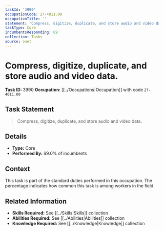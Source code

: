 ```yaml
---
taskId: '3990'
occupationCode: 27-4011.00
occupationTitle: ''
statement: 'Compress, digitize, duplicate, and store audio and video data.'
taskType: Core
incumbentsResponding: 69
collection: Tasks
source: onet
---
```

# Compress, digitize, duplicate, and store audio and video data.

**Task ID:** 3990
**Occupation:** [[../Occupations|Occupation]] with code `27-4011.00`

## Task Statement

> Compress, digitize, duplicate, and store audio and video data.

## Details

- **Type:** Core
- **Performed By:** 69.0% of incumbents

## Context

This task is part of the standard duties performed in this occupation. The percentage indicates how common this task is among workers in the field.

## Related Information

- **Skills Required:** See [[../Skills|Skills]] collection
- **Abilities Required:** See [[../Abilities|Abilities]] collection
- **Knowledge Required:** See [[../Knowledge|Knowledge]] collection
